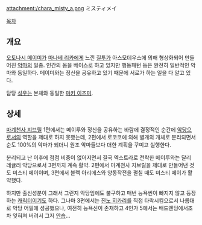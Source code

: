 attachment:/chara_misty_a.png
ミスティメイ

[[목차]]

== 개요 ==
[[오토나시 메이미]]가 [[마나베 리카]]에게 느낀 [[질투]]가 아스모데우스에 의해 형상화되어 만들어진 [[악마]]의 일종. 인간의 몸을 베이스로 하고 있지만 행동패턴 등은 완전히 일반적인 악마와 동일하다. 메이미와는 정신을 공유하고 있기 때문에 서로가 하는 일을 다 알고 있다.

담당 [[성우]]는 본체와 동일한 [[마키 이즈미]].


== 상세 ==
[[마계천사 지브릴]] 1편에서는 메이루와 정신을 공유하는 바람에 결정적인 순간에 [[악당]]으로서의 역할을 제대로 하지 못했는데, 2편에서 로코코에 의해 별개의 개체로 분리되면서 순도 100%의 악마가 되더니 원조 악마들보다 더한 계획을 꾸미고 실행한다.

분리되고 난 이후에 점점 비중이 없어지면서 결국 엑스트라로 전락한 메이루와는 달리 레귤러 악당으로서 3편까지 계속 활약. 2편에서 마계천사 지브릴을 제대로 만들어낸 것도 미스티 메이이며, 3편에서 블랙 아리에스와 양동작전을 펼칠 때도 미스티 메이가 활약했다.

하지만 출신성분이 그래서 그런지 악당임에도 불구하고 매번 능욕씬이 빠지지 않고 등장하는 [[캐릭터]]이기도 하다. 그나마 3편에서는 [[진노 히카리]]를 직접 타락시킴으로서 나름대로 악당 어필에 성공했으나, 여전히 능욕신이 존재하고 4인가 5에서는 배드엔딩에서조차 잊혀져 버려서 그저 [[안습]]...

